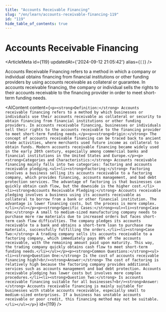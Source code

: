 ```yaml
---
title: "Accounts Receivable Financing"
slug: "/en/learn/accounts-receivable-financing-119"
id: "119"
hide_table_of_contents: true
---
```



# Accounts Receivable Financing

<ArticleMeta id={119} updatedAt={'2024-09-12 21:05:42'} alias={`[]`} />
<div className='border-solid border-b border-t-0 my-4 border-[var(--ifm-color-gray-300)]' />

Accounts Receivable Financing refers to a method in which a company or individual obtains financing from financial institutions or other funding providers by using accounts receivable as collateral or guarantee. In accounts receivable financing, the company or individual sells the rights to their accounts receivable to the financing provider in order to meet short-term funding needs.

<AIContent content={`<p><strong>Definition:</strong> Accounts receivable financing refers to a method by which businesses or individuals use their accounts receivable as collateral or security to obtain financing from financial institutions or other funding providers. In accounts receivable financing, businesses or individuals sell their rights to the accounts receivable to the financing provider to meet short-term funding needs.</p><p><strong>Origin:</strong> The concept of accounts receivable financing can be traced back to ancient trade activities, where merchants used future income as collateral to obtain funds. Modern accounts receivable financing became widely used in the early 20th century, especially among commercial banks and financial institutions in the United States and Europe.</p><p><strong>Categories and Characteristics:</strong> Accounts receivable financing mainly falls into two categories: factoring and accounts receivable pledging.<ul><li><strong>Factoring:</strong> Factoring involves a business selling its accounts receivable to a factoring company, which provides financing, accounts management, and bad debt protection services. The advantage of factoring is that businesses can quickly obtain cash flow, but the downside is the higher cost.</li><li><strong>Accounts Receivable Pledging:</strong> Accounts receivable pledging involves a business using its accounts receivable as collateral to borrow from a bank or other financial institution. The advantage is lower financing costs, but the process is more complex.</li></ul></p><p><strong>Specific Cases:</strong><ul><li><strong>Case One:</strong> A small to medium-sized manufacturing company needs to purchase more raw materials due to increased orders but faces short-term cash flow difficulties. The company pledges its accounts receivable to a bank and obtains a short-term loan to purchase raw materials, successfully fulfilling the orders.</li><li><strong>Case Two:</strong> A trading company sells its accounts receivable to a factoring company, which immediately pays 80% of the accounts receivable, with the remaining amount paid upon maturity. This way, the trading company quickly obtains cash flow to meet short-term funding needs.</li></ul></p><p><strong>Common Questions:</strong><ul><li><strong>Question One:</strong> Is the cost of accounts receivable financing high?<br/><strong>Answer:</strong> The cost of factoring is relatively high because the factoring company provides additional services such as accounts management and bad debt protection. Accounts receivable pledging has lower costs but involves more complex procedures.</li><li><strong>Question Two:</strong> Is accounts receivable financing suitable for all businesses?<br/><strong>Answer:</strong> Accounts receivable financing is mainly suitable for businesses with stable accounts receivable, especially small to medium-sized enterprises. If a business has unstable accounts receivable or poor credit, this financing method may not be suitable.</li></ul></p>`} id={119} />
